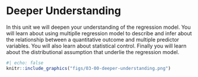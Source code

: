# Deeper Understanding

In this unit we will deepen your understanding of the regression model. You will learn about using multiplle regression model to describe and infer about the relationship between a quantitative outcome and multiple predictor variables. You will also learn about statistical control. Finally you will learn about the distributional assumption that underlie the regression model.


```r
#| echo: false
knitr::include_graphics("figs/03-00-deeper-understanding.png")
```



<br /><br />
